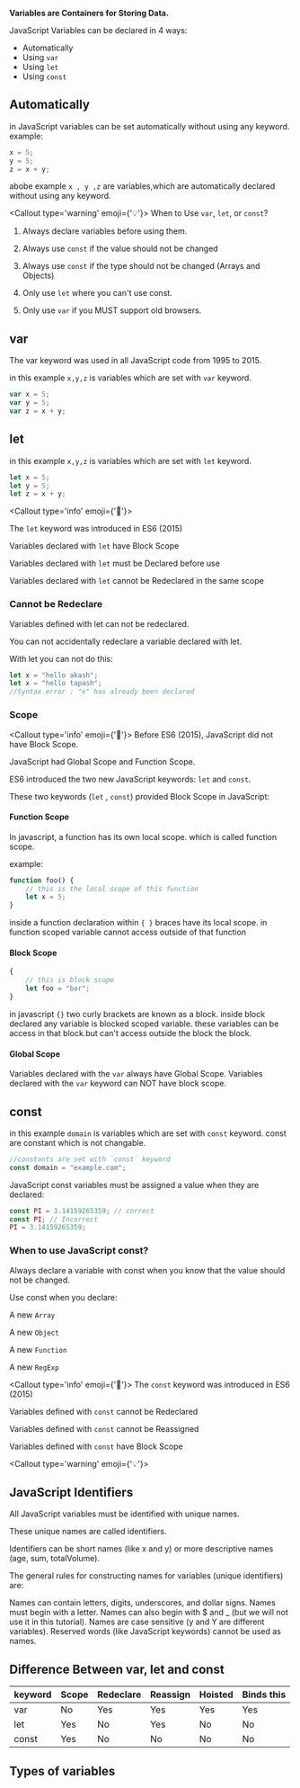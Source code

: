
**Variables are Containers for Storing Data.**

JavaScript Variables can be declared in 4 ways:

-   Automatically
-   Using `var`
-   Using `let`
-   Using `const`

## Automatically

in JavaScript variables can be set automatically without using any keyword. example:

```javascript filename="index.js" showLineNumbers
x = 5;
y = 5;
z = x + y;
```

abobe example `x , y ,z` are variables,which are automatically declared without using any keyword.

<Callout type='warning' emoji={'💡'}>
When to Use `var`, `let`, or `const`?
1. Always declare variables before using them.

2. Always use `const` if the value should not be changed

3. Always use `const` if the type should not be changed (Arrays and Objects)

4. Only use `let` where you can't use const.

5. Only use `var` if you MUST support old browsers.

</Callout>

## var

The var keyword was used in all JavaScript code from 1995 to 2015.

in this example `x,y,z` is variables which are set with `var` keyword.

```javascript filename="index.js" showLineNumbers
var x = 5;
var y = 5;
var z = x + y;
```

## let

in this example `x,y,z` is variables which are set with `let` keyword.

```javascript filename="index.js" showLineNumbers
let x = 5;
let y = 5;
let z = x + y;
```

<Callout type='info' emoji={'🚩'}>

The `let` keyword was introduced in ES6 (2015)

Variables declared with `let` have Block Scope

Variables declared with `let` must be Declared before use

Variables declared with `let` cannot be Redeclared in the same scope

</Callout>

### Cannot be Redeclare

Variables defined with let can not be redeclared.

You can not accidentally redeclare a variable declared with let.

With let you can not do this:

```javascript filename="index.js" showLineNumbers
let x = "hello akash";
let x = "hello tapash";
//Syntax error : "x" has already been declared
```

### Scope

<Callout type='info' emoji={'🚩'}>
Before ES6 (2015), JavaScript did not have Block Scope.

JavaScript had Global Scope and Function Scope.

ES6 introduced the two new JavaScript keywords: `let` and `const`.

These two keywords (`let` , `const`) provided Block Scope in JavaScript:

</Callout>

#### Function Scope

In javascript, a function has its own local scope. which is called function scope.

example:

```js
function foo() {
    // this is the local scope of this function
    let x = 5;
}
```

inside a function declaration within `{ }` braces have its local scope. in function scoped variable cannot access outside of that function

#### Block Scope

```js
{
    // this is block scope
    let foo = "bar";
}
```

in javascript `{}` two curly brackets are known as a block. inside block declared any variable is blocked scoped variable. these variables can be access in that block.but can't access outside the block the block.

#### Global Scope

Variables declared with the `var` always have Global Scope. Variables declared with the `var` keyword can NOT have block scope.

## const

in this example `domain` is variables which are set with `const` keyword. const are constant which is not changable.

```javascript filename="index.js" showLineNumbers
//constants are set with `const` keyword
const domain = "example.com";
```

JavaScript const variables must be assigned a value when they are declared:

```javascript filename="index.js" showLineNumbers
const PI = 3.14159265359; // correct
const PI; // Incorrect
PI = 3.14159265359;

```

### When to use JavaScript const?

Always declare a variable with const when you know that the value should not be changed.

Use const when you declare:

A new `Array`

A new `Object`

A new `Function`

A new `RegExp`

<Callout type='info' emoji={'🚩'}>
The `const` keyword was introduced in ES6 (2015)

Variables defined with `const` cannot be Redeclared

Variables defined with `const` cannot be Reassigned

Variables defined with `const` have Block Scope

</Callout>

<Callout type='warning' emoji={'💡'}>
## JavaScript Identifiers
 All JavaScript variables must be identified with unique names.

These unique names are called identifiers.

Identifiers can be short names (like x and y) or more descriptive names (age, sum, totalVolume).

The general rules for constructing names for variables (unique identifiers) are:

Names can contain letters, digits, underscores, and dollar signs. Names must begin with a letter. Names can also begin with $ and \_ (but we will not use it in this tutorial). Names are case sensitive (y and Y are different variables). Reserved words (like JavaScript keywords) cannot be used as names.

</Callout>

## Difference Between var, let and const

| keyword | Scope | Redeclare | Reassign | Hoisted | Binds this |
| ------- | ----- | --------- | -------- | ------- | ---------- |
| var     | No    | Yes       | Yes      | Yes     | Yes        |
| let     | Yes   | No        | Yes      | No      | No         |
| const   | Yes   | No        | No       | No      | No         |

## Types of variables

